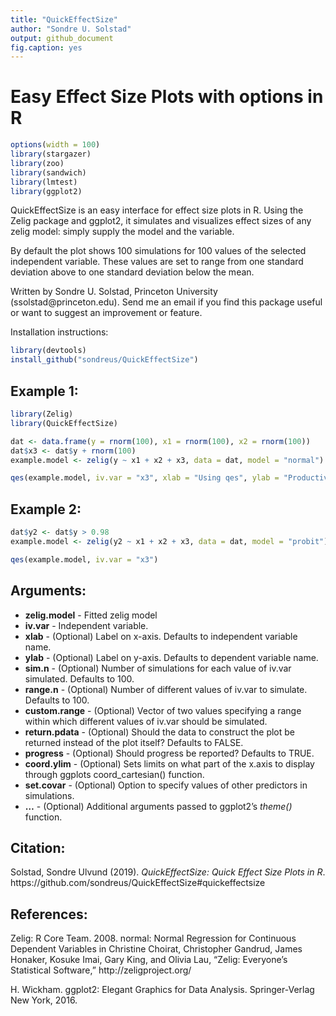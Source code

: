 ```yaml
---
title: "QuickEffectSize"
author: "Sondre U. Solstad"
output: github_document
fig.caption: yes
---
```

# Easy Effect Size Plots with options in R

```r
options(width = 100)
library(stargazer)
library(zoo)
library(sandwich)
library(lmtest)
library(ggplot2)
```

QuickEffectSize is an easy interface for effect size plots in R. Using the Zelig package and ggplot2, it simulates and visualizes effect sizes of any zelig model: simply supply the model and the variable.

By default the plot shows 100 simulations for 100 values of the selected independent variable. These values are set to range from one standard deviation above to one standard deviation below the mean.

Written by Sondre U. Solstad, Princeton University (ssolstad@princeton.edu). Send me an email if you find this package useful or want to suggest an improvement or feature.

Installation instructions:
```r
library(devtools)
install_github("sondreus/QuickEffectSize")

```

## Example 1: 

```r
library(Zelig)
library(QuickEffectSize)

dat <- data.frame(y = rnorm(100), x1 = rnorm(100), x2 = rnorm(100))
dat$x3 <- dat$y + rnorm(100)
example.model <- zelig(y ~ x1 + x2 + x3, data = dat, model = "normal") 

qes(example.model, iv.var = "x3", xlab = "Using qes", ylab = "Productivity")

```

## Example 2: 

```r

dat$y2 <- dat$y > 0.98
example.model <- zelig(y2 ~ x1 + x2 + x3, data = dat, model = "probit") 

qes(example.model, iv.var = "x3")

```


## Arguments: 
* **zelig.model** - Fitted zelig model
* **iv.var** - Independent variable. 
* **xlab** - (Optional) Label on x-axis. Defaults to independent variable name.
* **ylab** - (Optional) Label on y-axis. Defaults to dependent variable name.
* **sim.n** - (Optional) Number of simulations for each value of iv.var simulated. Defaults to 100. 
* **range.n** - (Optional) Number of different values of iv.var to simulate. Defaults to 100. 
* **custom.range** - (Optional) Vector of two values specifying a range within which different values of iv.var should be simulated. 
* **return.pdata** - (Optional) Should the data to construct the plot be returned instead of the plot itself? Defaults to FALSE.
* **progress** - (Optional) Should progress be reported? Defaults to TRUE.
* **coord.ylim** - (Optional) Sets limits on what part of the x.axis to display through ggplots coord_cartesian() function.
* **set.covar** - (Optional) Option to specify values of other predictors in simulations.
* **...** - (Optional) Additional arguments passed to ggplot2's *theme()* function.

## Citation:
Solstad, Sondre Ulvund (2019). *QuickEffectSize: Quick Effect Size Plots in R*. https://github.com/sondreus/QuickEffectSize#quickeffectsize

## References:

Zelig: R Core Team. 2008. normal: Normal Regression for Continuous Dependent Variables in Christine Choirat, Christopher Gandrud, James Honaker, Kosuke Imai, Gary King, and Olivia Lau, "Zelig: Everyone's Statistical Software," http://zeligproject.org/

H. Wickham. ggplot2: Elegant Graphics for Data Analysis. Springer-Verlag New York, 2016.
